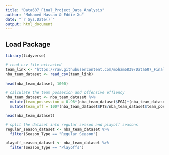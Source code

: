 ```yaml
---
title: "Data607_Final_Project_Data_Analysis"
author: "Mohamed Hassan & Eddie Xu"
date: "`r Sys.Date()`"
output: html_document
---
```


## Load Package
```r
library(tidyverse)
```

```r
# read csv file extracted
team_link <- "https://raw.githubusercontent.com/moham6839/Data607_Final_Project/master/Team_Clutch_Data.csv"
nba_team_dataset <- read_csv(team_link)

head(nba_team_dataset, 1000)
```

```r
# calculate the team possesion and offensive effiency
nba_team_dataset <- nba_team_dataset %>%
  mutate(team_possession = 0.96*(nba_team_dataset$FGA)+(nba_team_dataset$TOV) + 0.44*(nba_team_dataset$FTA)-nba_team_dataset$OREB) %>%
  mutate(team_off = 100*(nba_team_dataset$PTS/nba_team_dataset$team_possession))

head(nba_team_dataset)
```

```r
# split the dataset into regular season and playoff seasons
regular_season_dataset <- nba_team_dataset %>%
  filter(Season_Type == "Regular Season")

playoff_season_dataset <- nba_team_dataset %>%
  filter(Season_Type == "Playoffs")
```
























